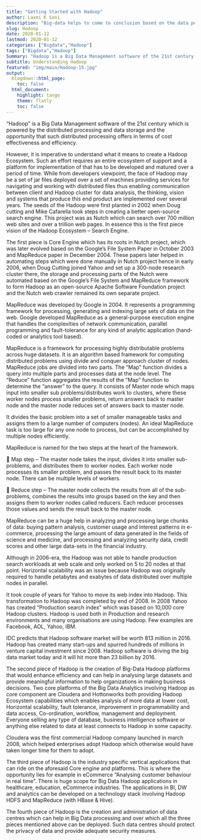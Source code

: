 ```yaml
---
title: "Getting Started with Hadoop"
author: Laxmi K Soni 
description: "Big-data helps to come to conclusion based on the data points arrived from the Big-data analysis, for instance Big-data can be in the form of Petabytes or hexabytes."
slug: Hadoop
date: 2020-01-12
lastmod: 2020-01-12
categories: ["Bigdata","Hadoop"]
tags: ["Bigdata","Hadoop"]
Summary: "Hadoop is a Big Data Management software of the 21st century."
subtitle: Understanding Hadoop
featured: "img/main/Hadoop-15.jpg"
output:
  blogdown::html_page:
    toc: false
  html_document:
    highlight: tango
    theme: flatly
    toc: false
---
```



"Hadoop" is a Big Data Management software of the 21st century which is powered by the distributed processing and data storage and the opportunity that such distributed processing offers in terms of cost effectiveness and efficiency.

However, it is imperative to understand what it means to create a Hadoop Ecosystem. Such an effort requires an entire ecosystem of support and a platform for implementation of that has to be developed and matured over a period of time. While from developers viewpoint, the face of Hadoop may be a set of jar files deployed over a set of machines providing services for navigating and working with distributed files thus enabling communication between client and Hadoop cluster for data analysis, the thinking, vision and systems that produce this end product are implemented over several years. The seeds of the Hadoop were first planted in 2002 when Doug cutting and Mike Cafarella took steps in creating a better open-source search engine. This project was as Nutch which can search over 700 million web sites and over a trillion web pages. In essence this is the first piece vision of the Hadoop Ecosystem -- Search Engine.



The first piece is Core Engine which has its roots in Nutch project, which was later evolved based on the Google's File System Paper in October 2003 and MapReduce paper in December 2004. These papers later helped in automating steps which were done manually in Nutch project hence in early 2006, when Doug Cutting joined Yahoo and set up a 300-node research cluster there, the storage and processing parts of the Nutch were automated based on the Google's File System and MapReduce framework to form Hadoop as an open-source Apache Software Foundation project and the Nutch web crawler remained its own separate project.

MapReduce was developed by Google in 2004. It represents a programming framework for processing, generating and indexing large sets of data on the web. Google developed MapReduce as a general-purpose execution engine that handles the complexities of network communication, parallel programming and fault-tolerance for any kind of analytic application (hand-coded or analytics tool based).

MapReduce is a framework for processing highly distributable problems across huge datasets. It is an algorithm based framework for computing distributed problems using divide and conquer approach cluster of nodes. MapReduce jobs are divided into two parts. The “Map” function divides a query into multiple parts and processes data at the node level. The “Reduce” function aggregates the results of the “Map” function to determine the “answer” to the query. It consists of Master node which maps input into smaller sub problems/distributes work to clusters, where these worker nodes process smaller problems, return answers back to master node and the master node reduces set of answers back to master node.

It divides the basic problem into a set of smaller manageable tasks and assigns them to a large number of computers (nodes). An ideal MapReduce task is too large for any one node to process, but can be accomplished by multiple nodes efficiently.

MapReduce is named for the two steps at the heart of the framework.

 Map step – The master node takes the input, divides it into smaller sub-problems, and distributes them to worker nodes. Each worker node processes its smaller problem, and passes the result back to its master node. There can be multiple levels of workers.

 Reduce step – The master node collects the results from all of the sub-problems, combines the results into groups based on the key and then assigns them to worker nodes called reducers. Each reducer processes those values and sends the result back to the master node.



MapReduce can be a huge help in analyzing and processing large chunks of data: buying pattern analysis, customer usage and interest patterns in e-commerce, processing the large amount of data generated in the fields of science and medicine, and processing and analyzing security data, credit scores and other large data-sets in the financial industry.

Although in 2006-era, the Hadoop was not able to handle production search workloads at web scale and only worked on 5 to 20 nodes at that point. Horizontal scalability was an issue because Hadoop was originally required to handle petabytes and exabytes of data distributed over multiple nodes in parallel.

It took couple of years for Yahoo to move its web index into Hadoop. This transformation to Hadoop was completed by end of 2008. In 2008 Yahoo has created "Production search index" which was based on 10,000 core Hadoop clusters. Hadoop is used both in Production and research environments and many organisations are using Hadoop. Few examples are Facebook, AOL, Yahoo, IBM.

IDC predicts that Hadoop software market will be worth 813 million in 2016. Hadoop has created many start-ups and spurred hundreds of millions in venture capital investment since 2008. Hadoop software is driving the big data market today and it will hit more than 23 billion by 2016.

The second piece of Hadoop is the creation of Big-Data Hadoop platforms that would enhance efficiency and can help in analysing large datasets and provide meaningful information to help organizations in making business decisions. Two core platforms of the Big Data Analytics involving Hadoop as core component are Cloudera and Hottonworks both providing Hadoop Ecosystem capabilities which enables  analysis of more data at lower cost, Horizontal scalability, fault tolerance, improvement in programmability and data access, Co-ordination, workflow, management and deployment. Everyone selling any type of database, business intelligence software or anything else related to data at least connects to Hadoop in some capacity.

Cloudera was the first commercial Hadoop company launched in march 2008, which helped enterprises adopt Hadoop which otherwise would have taken longer time for them to adopt.

The third piece of Hadoop is the industry specific vertical applications that can ride on the aforesaid Core engine and platforms. This is where the opportunity lies for example in eCommerce "Analysing customer behaviour in real time". There is huge scope for Big Data Hadoop applications in healthcare, education, eCommerce industries. The applications in BI, DW and analytics can be developed on a technology stack involving Hadoop HDFS and MapReduce (with HBase & Hive).

The fourth piece of Hadoop is the creation and administration of data centres which can help in Big Data processing and over which all the three pieces mentioned above can be deployed. Such data centres should protect the privacy of data and provide adequate security measures.
